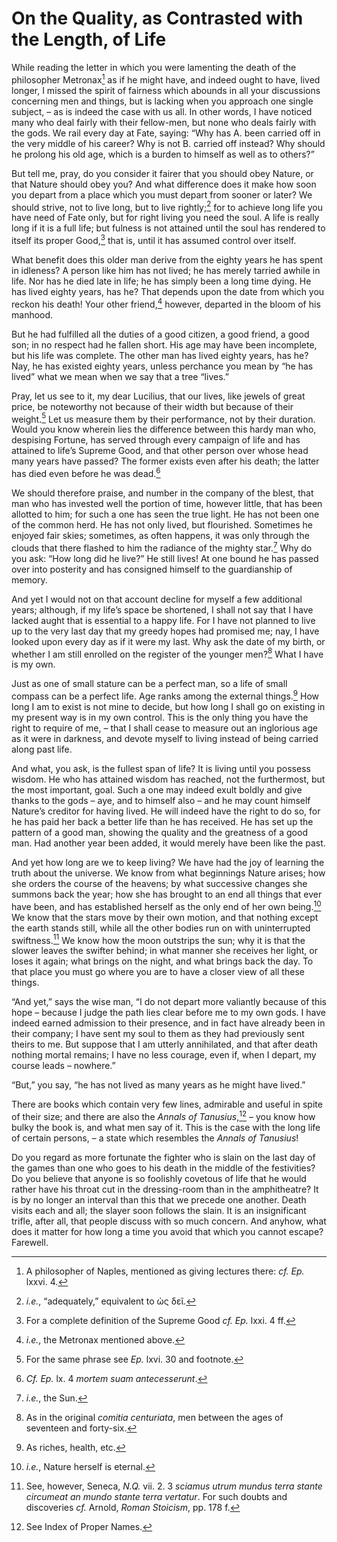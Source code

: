 # On the Quality, as Contrasted with the Length, of Life

While reading the letter in which you were lamenting the death of the philosopher Metronax[^93-1] as if he might have, and indeed ought to have, lived longer, I missed the spirit of fairness which abounds in all your discussions concerning men and things, but is lacking when you approach one single subject, -- as is indeed the case with us all.
In other words, I have noticed many who deal fairly with their fellow-men, but none who deals fairly with the gods.
We rail every day at Fate, saying: "Why has A. been carried off in the very middle of his career?
Why is not B. carried off instead?
Why should he prolong his old age, which is a burden to himself as well as to others?"

But tell me, pray, do you consider it fairer that you should obey Nature, or that Nature should obey you?
And what difference does it make how soon you depart from a place which you must depart from sooner or later?
We should strive, not to live long, but to live rightly;[^93-2] for to achieve long life you have need of Fate only, but for right living you need the soul.
A life is really long if it is a full life; but fulness is not attained until the soul has rendered to itself its proper Good,[^93-3] that is, until it has assumed control over itself.

What benefit does this older man derive from the eighty years he has spent in idleness?
A person like him has not lived; he has merely tarried awhile in life.
Nor has he died late in life; he has simply been a long time dying.
He has lived eighty years, has he?
That depends upon the date from which you reckon his death!
Your other friend,[^93-4] however, departed in the bloom of his manhood.

But he had fulfilled all the duties of a good citizen, a good friend, a good son; in no respect had he fallen short.
His age may have been incomplete, but his life was complete.
The other man has lived eighty years, has he?
Nay, he has existed eighty years, unless perchance you mean by "he has lived" what we mean when we say that a tree "lives."

Pray, let us see to it, my dear Lucilius, that our lives, like jewels of great price, be noteworthy not because of their width but because of their weight.[^93-5]
Let us measure them by their performance, not by their duration.
Would you know wherein lies the difference between this hardy man who, despising Fortune, has served through every campaign of life and has attained to life's Supreme Good, and that other person over whose head many years have passed?
The former exists even after his death; the latter has died even before he was dead.[^93-6]

We should therefore praise, and number in the company of the blest, that man who has invested well the portion of time, however little, that has been allotted to him; for such a one has seen the true light.
He has not been one of the common herd.
He has not only lived, but flourished.
Sometimes he enjoyed fair skies; sometimes, as often happens, it was only through the clouds that there flashed to him the radiance of the mighty star.[^93-7]
Why do you ask: "How long did he live?"
He still lives!
At one bound he has passed over into posterity and has consigned himself to the guardianship of memory.

And yet I would not on that account decline for myself a few additional years; although, if my life's space be shortened, I shall not say that I have lacked aught that is essential to a happy life.
For I have not planned to live up to the very last day that my greedy hopes had promised me; nay, I have looked upon every day as if it were my last.
Why ask the date of my birth, or whether I am still enrolled on the register of the younger men?[^93-8]
What I have is my own.

Just as one of small stature can be a perfect man, so a life of small compass can be a perfect life.
Age ranks among the external things.[^93-9]
How long I am to exist is not mine to decide, but how long I shall go on existing in my present way is in my own control.
This is the only thing you have the right to require of me, -- that I shall cease to measure out an inglorious age as it were in darkness, and devote myself to living instead of being carried along past life.

And what, you ask, is the fullest span of life?
It is living until you possess wisdom.
He who has attained wisdom has reached, not the furthermost, but the most important, goal.
Such a one may indeed exult boldly and give thanks to the gods -- aye, and to himself also -- and he may count himself Nature's creditor for having lived.
He will indeed have the right to do so, for he has paid her back a better life than he has received.
He has set up the pattern of a good man, showing the quality and the greatness of a good man.
Had another year been added, it would merely have been like the past.

And yet how long are we to keep living?
We have had the joy of learning the truth about the universe.
We know from what beginnings Nature arises; how she orders the course of the heavens; by what successive changes she summons back the year; how she has brought to an end all things that ever have been, and has established herself as the only end of her own being.[^93-10]
We know that the stars move by their own motion, and that nothing except the earth stands still, while all the other bodies run on with uninterrupted swiftness.[^93-11]
We know how the moon outstrips the sun; why it is that the slower leaves the swifter behind; in what manner she receives her light, or loses it again; what brings on the night, and what brings back the day.
To that place you must go where you are to have a closer view of all these things.

"And yet," says the wise man, "I do not depart more valiantly because of this hope -- because I judge the path lies clear before me to my own gods.
I have indeed earned admission to their presence, and in fact have already been in their company; I have sent my soul to them as they had previously sent theirs to me.
But suppose that I am utterly annihilated, and that after death nothing mortal remains; I have no less courage, even if, when I depart, my course leads -- nowhere."

"But," you say, "he has not lived as many years as he might have lived."

There are books which contain very few lines, admirable and useful in spite of their size; and there are also the *Annals of Tanusius*,[^93-12] -- you know how bulky the book is, and what men say of it.
This is the case with the long life of certain persons, -- a state which resembles the *Annals of Tanusius*!

Do you regard as more fortunate the fighter who is slain on the last day of the games than one who goes to his death in the middle of the festivities?
Do you believe that anyone is so foolishly covetous of life that he would rather have his throat cut in the dressing-room than in the amphitheatre?
It is by no longer an interval than this that we precede one another.
Death visits each and all; the slayer soon follows the slain.
It is an insignificant trifle, after all, that people discuss with so much concern.
And anyhow, what does it matter for how long a time you avoid that which you cannot escape?
Farewell.

[^93-1]: A philosopher of Naples, mentioned as giving lectures there: *cf.* *Ep.* lxxvi. 4.

[^93-2]: *i.e.*, "adequately," equivalent to ὠς δεῖ.

[^93-3]: For a complete definition of the Supreme Good *cf.* *Ep.* lxxi. 4 ff.

[^93-4]: *i.e.*, the Metronax mentioned above.

[^93-5]: For the same phrase see *Ep.* lxvi. 30 and footnote.

[^93-6]: *Cf.* *Ep.* lx. 4 *mortem suam antecesserunt*.

[^93-7]: *i.e.*, the Sun.

[^93-8]: As in the original *comitia centuriata*, men between the ages of seventeen and forty-six.

[^93-9]: As riches, health, etc.

[^93-10]: *i.e.*, Nature herself is eternal.

[^93-11]: See, however, Seneca, *N.Q.* vii. 2. 3 *sciamus utrum mundus terra stante circumeat an mundo stante terra vertatur*. For such doubts and discoveries *cf.* Arnold, *Roman Stoicism*, pp. 178 f.

[^93-12]: See Index of Proper Names.
